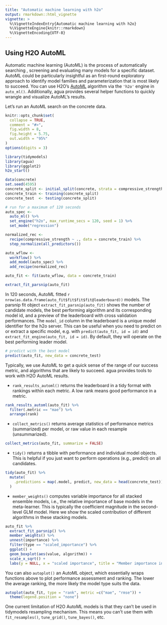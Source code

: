 ```yaml
---
title: "Automatic machine learning with h2o"
output: rmarkdown::html_vignette
vignette: >
  %\VignetteIndexEntry{Automatic machine learning with h2o}
  %\VignetteEngine{knitr::rmarkdown}
  %\VignetteEncoding{UTF-8}
---
```



## Using H2O AutoML 

Automatic machine learning (AutoML) is the process of automatically searching , screening and evaluating many models for a specific dataset. AutoML could be particularly insightful as an first-round exploratory approach to identify model families and parameterization that is most likely to succeed. You can use H2O's [AutoML](https://docs.h2o.ai/h2o/latest-stable/h2o-docs/automl.html) algorithm via the `'h2o'` engine in `auto_ml()`. Additionally, agua provides several helper functions to quickly wrangle and visualize AutoML's results. 

Let's run an AutoML search on the concrete data. 

```r
knitr::opts_chunk$set(
  collapse = TRUE,
  comment = "#>",
  fig.width = 8,
  fig.height = 5.75,
  out.width = "95%"
)
options(digits = 3)
```

```r
library(tidymodels)
library(agua)
library(ggplot2)
h2o_start()

data(concrete)
set.seed(4595)
concrete_split <- initial_split(concrete, strata = compressive_strength)
concrete_train <- training(concrete_split)
concrete_test  <- testing(concrete_split)

# run for a maximum of 120 seconds
auto_spec <-
  auto_ml() %>%
  set_engine("h2o", max_runtime_secs = 120, seed = 1) %>%
  set_mode("regression")

normalized_rec <-
  recipe(compressive_strength ~ ., data = concrete_train) %>%
  step_normalize(all_predictors())

auto_wflow <-
  workflow() %>%
  add_model(auto_spec) %>%
  add_recipe(normalized_rec)

auto_fit <- fit(auto_wflow, data = concrete_train) 

extract_fit_parsnip(auto_fit)
```

In 120 seconds, AutoML fitted `r nrow(as.data.frame(auto_fit$fit$fit$fit@leaderboard))` models. The parsnip fit object `extract_fit_parsnip(auto_fit)` shows the number of candidate models, the best performing algorithm and its corresponding model id, and a preview 
of the leaderboard with cross validation performances.  The `model_id` column in the leaderboard is a unique model identifier for the h2o server. This can be useful when you need to predict on or extract a specific model, e.g. with `predict(auto_fit, id = id)` and `extract_fit_engine(auto_fit, id = id)`. By default, they will operate on the best performing leader model. 

```r
# predict with the best model 
predict(auto_fit, new_data = concrete_test)
```

Typically, we use AutoML to get a quick sense of the range of our success metric, and algorithms that are likely to succeed. agua provides tools to work with H2O AutoML results. 

- `rank_results_automl()` returns the leaderboard in a tidy format with rankings within each metric. A low rank means good performance in a metric. 

```r
rank_results_automl(auto_fit) %>%
  filter(.metric == "mae") %>% 
  arrange(rank)
```


- `collect_metrics()` returns average statistics of performance metrics (summarized) per model, or raw value in each resample (unsummarized).

```r
collect_metrics(auto_fit, summarize = FALSE)
```

- `tidy()` returns a tibble with performance and individual model objects. This is helpful if you just want to perform operations (e.g., predict) on all candidates. 

```r
tidy(auto_fit) %>%
  mutate(
    .predictions = map(.model, predict, new_data = head(concrete_test))
  )
```

- `member_weights()` computes variable importance for all stacked ensemble models, i.e., the relative importance of base models in the meta-learner. This is typically the coefficient magnitude in the second-level GLM model. Here we show the scaled contribution of different algorithms in these stacking models. 

```r
auto_fit %>% 
  extract_fit_parsnip() %>% 
  member_weights() %>% 
  unnest(importance) %>%
  filter(type == "scaled_importance") %>% 
  ggplot() + 
  geom_boxplot(aes(value, algorithm)) +
  scale_x_sqrt() + 
  labs(y = NULL, x = "scaled importance", title = "Member importance in stacked ensembles")
```


You can also `autoplot()` an AutoML object, which essentially wraps functions above to plot
performance assessment and ranking. The lower the average ranking, the more likely the model type suits the data. 

```r
autoplot(auto_fit, type = "rank", metric =c("mae", "rmse")) + 
  theme(legend.position = "none")
```

One current limitation of H2O AutoML models is that they can't be used in tidymodels
resampling mechanism. This means you can't use them with `fit_resamples()`, `tune_grid()`, `tune_bayes()`, etc. 
